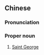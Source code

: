 {{also|圣乔治}}
==Chinese==
{{zh-forms|s=圣乔治|type=12}}

===Pronunciation===
{{zh-pron
|m=Shèng Qiáozhì
|cat=propn
}}

===Proper noun===
{{zh-proper noun}}

# [[Saint George]]